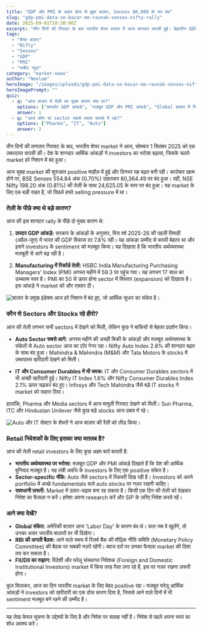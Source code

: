 ```yaml
---
title: "GDP और PMI के डबल डोज से झूमा बाज़ार, Sensex 80,000 के पार बंद"
slug: "gdp-pmi-data-se-bazar-me-raunak-sensex-nifty-rally"
date: 2025-09-01T18:30:00Z
excerpt: "तीन दिनों की गिरावट के बाद भारतीय शेयर बाज़ार में आज शानदार वापसी हुई। बेहतरीन GDP और Manufacturing PMI आंकड़ों के दम पर Sensex और Nifty लगभग 1% की बढ़त के साथ बंद हुए।"
tags:
  - "शेयर बाज़ार"
  - "Nifty"
  - "Sensex"
  - "GDP"
  - "PMI"
  - "मार्केट न्यूज़"
category: "market-news"
author: "Neelam"
heroImage: "/images/uploads/gdp-pmi-data-se-bazar-me-raunak-sensex-nifty-rally/hero-image.jpg"
heroImagePrompt: ""
quiz:
  - q: "आज बाज़ार में तेज़ी का मुख्य कारण क्या था?"
    options: ["कमज़ोर GDP आंकड़े", "मज़बूत GDP और PMI आंकड़े", "Global बाज़ार में गिरावट"]
    answer: 1
  - q: "आज कौन सा sector सबसे ज़्यादा फायदे में रहा?"
    options: ["Pharma", "IT", "Auto"]
    answer: 2
---
```


तीन दिनों की लगातार गिरावट के बाद, भारतीय शेयर market ने आज, सोमवार 1 सितंबर 2025 को एक ज़बरदस्त वापसी की। देश के शानदार आर्थिक आंकड़ों ने investors का भरोसा बढ़ाया, जिसके चलते market हरे निशान में बंद हुआ।

आज सुबह market की शुरुआत positive माहौल में हुई और दिनभर यह बढ़त बनी रही। कारोबार खत्म होने पर, BSE Sensex 554.84 अंक (0.70%) उछलकर 80,364.49 पर बंद हुआ। वहीं, NSE Nifty 198.20 अंक (0.81%) की तेज़ी के साथ 24,625.05 के स्तर पर बंद हुआ। यह market के लिए एक बड़ी राहत है, जो पिछले हफ्ते selling pressure में था।

### तेज़ी के पीछे क्या थे बड़े कारण?

आज की इस शानदार rally के पीछे दो मुख्य कारण थे:

1.  **दमदार GDP आंकड़े:** सरकार के आंकड़ों के अनुसार, वित्त वर्ष 2025-26 की पहली तिमाही (अप्रैल-जून) में भारत की GDP विकास दर 7.8% रही। यह आंकड़ा उम्मीद से काफी बेहतर था और इसने investors के sentiment को मज़बूत किया। यह दिखाता है कि भारतीय अर्थव्यवस्था मज़बूती से आगे बढ़ रही है।

2.  **Manufacturing में रिकॉर्ड तेज़ी:** HSBC India Manufacturing Purchasing Managers' Index (PMI) अगस्त महीने में 59.3 पर पहुंच गया। यह लगभग 17 साल का उच्चतम स्तर है। PMI का 50 से ऊपर होना sector में विस्तार (expansion) को दिखाता है। इस आंकड़े ने market को और रफ़्तार दी।

![बाज़ार के प्रमुख इंडेक्स आज हरे निशान में बंद हुए, जो आर्थिक सुधार का संकेत है।](/images/uploads/gdp-pmi-data-se-bazar-me-raunak-sensex-nifty-rally/market-indices-green.png)

### कौन से Sectors और Stocks रहे हीरो?

आज की तेज़ी लगभग सभी sectors में देखने को मिली, लेकिन कुछ ने बाकियों से बेहतर प्रदर्शन किया।

*   **Auto Sector सबसे आगे:** अगस्त महीने की अच्छी बिक्री के आंकड़ों और मज़बूत अर्थव्यवस्था के संकेतों से Auto sector आज का टॉप गेनर रहा। Nifty Auto Index 2.8% की शानदार बढ़त के साथ बंद हुआ। Mahindra & Mahindra (M&M) और Tata Motors के stocks में ज़बरदस्त खरीदारी देखने को मिली।

*   **IT और Consumer Durables में भी चमक:** IT और Consumer Durables sectors में भी अच्छी खरीदारी हुई। Nifty IT Index 1.6% और Nifty Consumer Durables Index 2.1% ऊपर चढ़कर बंद हुए। Infosys और Tech Mahindra जैसे बड़े IT stocks ने market को सहारा दिया।

हालांकि, Pharma और Media sectors में आज मामूली गिरावट देखने को मिली। Sun Pharma, ITC और Hindustan Unilever जैसे कुछ बड़े stocks आज दबाव में रहे।

![Auto और IT सेक्टर के शेयरों ने आज बाज़ार की रैली को लीड किया।](/images/uploads/gdp-pmi-data-se-bazar-me-raunak-sensex-nifty-rally/sectoral-performance.png)

### Retail निवेशकों के लिए इसका क्या मतलब है?

आज की तेज़ी retail investors के लिए कुछ अहम बातें बताती है:

*   **भारतीय अर्थव्यवस्था पर भरोसा:** मज़बूत GDP और PMI आंकड़े दिखाते हैं कि देश की आर्थिक बुनियाद मज़बूत है। यह लंबी अवधि के investors के लिए एक positive संकेत है।
*   **Sector-specific मौके:** Auto जैसे sectors में रिकवरी दिख रही है। Investors को अपने portfolio में अच्छे fundamentals वाले auto stocks पर नज़र रखनी चाहिए।
*   **सावधानी ज़रूरी:** Market में उतार-चढ़ाव बना रह सकता है। किसी एक दिन की तेज़ी को देखकर निवेश का फैसला न करें। हमेशा अपना research करें और SIP के ज़रिए निवेश करते रहें।

### आगे क्या देखें?

*   **Global संकेत:** अमेरिकी बाज़ार आज 'Labor Day' के कारण बंद थे। कल जब वे खुलेंगे, तो उनका असर भारतीय बाज़ारों पर भी दिखेगा।
*   **RBI की अगली बैठक:** आने वाले समय में रिज़र्व बैंक की मौद्रिक नीति समिति (Monetary Policy Committee) की बैठक पर सबकी नज़रें रहेंगी। ब्याज दरों पर उनका फैसला market की दिशा तय कर सकता है।
*   **FII/DII का रुझान:** विदेशी और घरेलू संस्थागत निवेशक (Foreign and Domestic Institutional Investors) market में किस तरह पैसा लगा रहे हैं, इस पर नज़र रखना ज़रूरी होगा।

कुल मिलाकर, आज का दिन भारतीय market के लिए बेहद positive रहा। मज़बूत घरेलू आर्थिक आंकड़ों ने investors को खरीदारी का एक ठोस कारण दिया है, जिससे आने वाले दिनों में भी sentiment मज़बूत बने रहने की उम्मीद है।

---
यह लेख केवल सूचना के उद्देश्यों के लिए है और निवेश पर सलाह नहीं है। निवेश से पहले अपना स्वयं का शोध अवश्य करें।